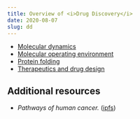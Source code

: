 ```yaml
---
title: Overview of <i>Drug Discovery</i>
date: 2020-08-07
slug: dd
---
```


* [Molecular dynamics](./molecular-dynamics)
* [Molecular operating environment](./moe)
* [Protein folding](./folding)
* [Therapeutics and drug design](./design)

## Additional resources
* _Pathways of human cancer._ ([ipfs](https://ipfs.io/ipfs/QmZcSgZJSFdRKcczE38y8k5QEHpvcBM9DwtGostECRMaCV))